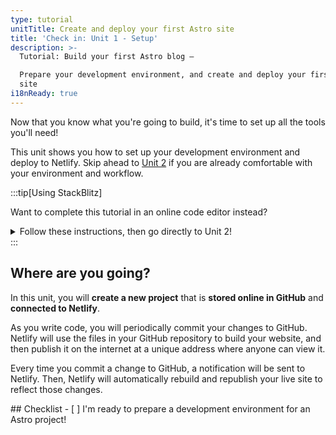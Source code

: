 ```yaml
---
type: tutorial
unitTitle: Create and deploy your first Astro site
title: 'Check in: Unit 1 - Setup'
description: >-
  Tutorial: Build your first Astro blog —

  Prepare your development environment, and create and deploy your first Astro
  site
i18nReady: true
---
```


Now that you know what you're going to build, it's time to set up all the tools you'll need! 

This unit shows you how to set up your development environment and deploy to Netlify. Skip ahead to [Unit 2](/en/tutorial/2-pages/) if you are already comfortable with your environment and workflow.

:::tip[Using StackBlitz]

Want to complete this tutorial in an online code editor instead?
<details>
<summary>Follow these instructions, then go directly to Unit 2!</summary>

**Set up StackBlitz**

<Steps>
1. Visit [astro.new](https://astro.new) and click the button to open the "Empty Project" template in StackBlitz. 

2. Click "Sign in" on the top right to log in using your GitHub credentials.

3. In the upper left of the StackBlitz editor window, click to "fork" the template (save to your own account dashboard).

4. Wait for the project to load, and you will see a live preview of the "Empty Project" starter.
</Steps>

**Make a Change**

In the file pane, you should see `src/pages/index.astro`. Click to open it, and follow [Write your first line of Astro](/en/tutorial/1-setup/3/) to make a change to this file.

**Create a GitHub Repository**

<Steps>
1. Press the <kbd>Connect Repository</kbd> button at the top of your list of files, enter a new name for your repository, and click <kbd>Create repo & push</kbd>. 

2. When you have changes to be committed back to GitHub, a "Commit" button will appear at the top left of your workspace. Clicking on this will allow you to enter a commit message, and update your repository.
</Steps>

**Deploy your Site**

If you'd like to deploy to Netlify, skip to [Deploy your site to the web](/en/tutorial/1-setup/5/).
Otherwise, skip to [Unit 2](/en/tutorial/2-pages/) to start building with Astro!

</details>
:::

## Where are you going?

In this unit, you will **create a new project** that is **stored online in GitHub** and **connected to Netlify**. 

As you write code, you will periodically commit your changes to GitHub. Netlify will use the files in your GitHub repository to build your website, and then publish it on the internet at a unique address where anyone can view it.

Every time you commit a change to GitHub, a notification will be sent to Netlify. Then, Netlify will automatically rebuild and republish your live site to reflect those changes.



<Box icon="check-list">
## Checklist

<Checklist>
- [ ] I'm ready to prepare a development environment for an Astro project!
</Checklist>
</Box>

